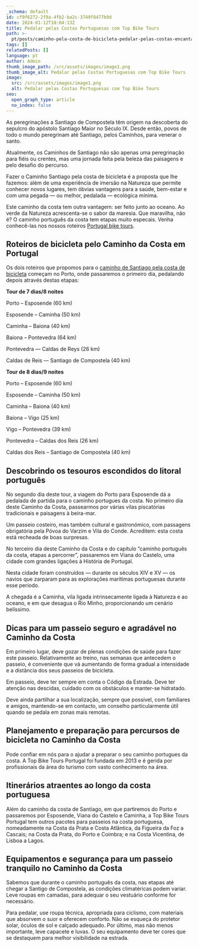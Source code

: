 ```yaml
---
_schema: default
id: cf9f6272-2f8a-4fb2-ba2c-3749f8477b9d
date: 2024-01-12T10:04:13Z
title: Pedalar pelas Costas Portuguesas com Top Bike Tours
path: >-
  pt/posts/caminho-pela-costa-de-bicicleta-pedalar-pelas-costas-encantadoras-de-portugal/
tags: []
relatedPosts: []
language: pt
author: Admin
thumb_image_path: /src/assets/images/image1.png
thumb_image_alt: Pedalar pelas Costas Portuguesas com Top Bike Tours
image:
  src: /src/assets/images/image1.png
  alt: Pedalar pelas Costas Portuguesas com Top Bike Tours
seo:
  open_graph_type: article
  no_index: false
---
```


As peregrinações a Santiago de Compostela têm origem na descoberta do sepulcro
do apóstolo Santiago Maior no Século IX. Desde então, povos de todo o mundo
peregrinam até Santiago, pelos Caminhos, para venerar o santo.

Atualmente, os Caminhos de Santiago não são apenas uma peregrinação para fiéis
ou crentes, mas uma jornada feita pela beleza das paisagens e pelo desafio do
percurso.

Fazer o Caminho Santiago pela costa de bicicleta é a proposta que lhe fazemos:
além de uma experiência de imersão na Natureza que permite conhecer novos
lugares, tem óbvias vantagens para a saúde, bem-estar e com uma pegada — ou
melhor, pedalada — ecológica mínima.

Este caminho da costa tem outra vantagem: ser feito junto ao oceano. Ao verde da
Natureza acrescenta-se o sabor da maresia. Que maravilha, não é? O caminho
português da costa tem etapas muito especais. Venha conhecê-las nos nossos
roteiros [Portugal bike tours](https://topbiketoursportugal.com/).

## Roteiros de bicicleta pelo Caminho da Costa em Portugal

Os dois roteiros que propomos para o
[caminho de Santiago pela costa de bicicleta](https://topbiketoursportugal.com/santiago-compostela-pela-costa)
começam no Porto, onde passaremos o primeiro dia, pedalando depois através
destas etapas:

**Tour de 7 dias/8 noites**

Porto – Esposende (60 km)

Esposende – Caminha (50 km)

Caminha – Baiona (40 km)

Baiona – Pontevedra (64 km)

Pontevedra — Caldas de Reys (26 km)

Caldas de Reis — Santiago de Compostela (40 km)

**Tour de 8 dias/9 noites**

Porto – Esposende (60 km)

Esposende – Caminha (50 km)

Caminha – Baiona (40 km)

Baiona – Vigo (25 km)

Vigo – Pontevedra (39 km)

Pontevedra – Caldas dos Reis (26 km)

Caldas dos Reis – Santiago de Compostela (40 km)

## Descobrindo os tesouros escondidos do litoral português

No segundo dia deste tour, a viagem do Porto para Esposende dá a pedalada de
partida para o caminho portugues da costa. No primeiro dia deste Caminho da
Costa, passearmos por várias vilas piscatórias tradicionais e paisagens à
beira-mar.

Um passeio costeiro, mas também cultural e gastronómico, com passagens
obrigatória pela Póvoa do Varzim e Vila do Conde. Acreditem: esta costa está
recheada de boas surpresas.

No terceiro dia deste Caminho da Costa e do capítulo “caminho português da
costa, etapas a percorrer”, passaremos em Viana do Castelo, uma cidade com
grandes ligações à História de Portugal.

Nesta cidade foram construídos — durante os séculos XIV e XV — os navios que
zarparam para as explorações marítimas portuguesas durante esse período.

A chegada é a Caminha, vila ligada intrinsecamente ligada à Natureza e ao
oceano, e em que desagua o Rio Minho, proporcionando um cenário belíssimo.

## Dicas para um passeio seguro e agradável no Caminho da Costa

Em primeiro lugar, deve gozar de plenas condições de saúde para fazer este
passeio. Relativamente ao treino, nas semanas que antecedem o passeio, é
conveniente que vá aumentando de forma gradual a intensidade e a distância dos
seus passeios de bicicleta.

Em passeio, deve ter sempre em conta o Código da Estrada. Deve ter atenção nas
descidas, cuidado com os obstáculos e manter-se hidratado.

Deve ainda partilhar a sua localização, sempre que possível, com familiares e
amigos, mantendo-se em contacto, um conselho particularmente útil quando se
pedala em zonas mais remotas.

## Planejamento e preparação para percursos de bicicleta no Caminho da Costa

Pode confiar em nós para o ajudar a preparar o seu caminho portugues da costa. A
Top Bike Tours Portugal foi fundada em 2013 e é gerida por profissionais da área
do turismo com vasto conhecimento na área.

## Itinerários atraentes ao longo da costa portuguesa

Além do caminho da costa de Santiago, em que partiremos do Porto e passaremos
por Esposende, Viana do Castelo e Caminha, a Top Bike Tours Portugal tem outros
pacotes para passeios na costa portuguesa, nomeadamente na Costa da Prata e
Costa Atlântica, da Figueira da Foz a Cascais; na Costa da Prata, do Porto e
Coimbra; e na Costa Vicentina, de Lisboa a Lagos.

## Equipamentos e segurança para um passeio tranquilo no Caminho da Costa

Sabemos que durante o caminho português da costa, nas etapas até chegar a
Santigo de Compostela, as condições climatéricas podem variar. Leve roupas em
camadas, para adequar o seu vestuário conforme for necessário.

Para pedalar, use roupa técnica, apropriada para ciclismo, com materiais que
absorvem o suor e oferecem conforto. Não se esqueça do protetor solar, óculos de
sol e calçado adequado. Por último, mas não menos importante, leve capacete e
luvas. O seu equipamento deve ter cores que se destaquem para melhor
visibilidade na estrada.
